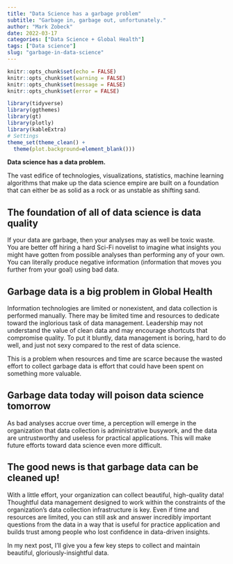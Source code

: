 ```yaml
---
title: "Data Science has a garbage problem"
subtitle: "Garbage in, garbage out, unfortunately."
author: "Mark Zobeck"
date: 2022-03-17
categories: ["Data Science + Global Health"]
tags: ["Data science"]
slug: "garbage-in-data-science"
---
```


```r
knitr::opts_chunk$set(echo = FALSE) 
knitr::opts_chunk$set(warning = FALSE)
knitr::opts_chunk$set(message = FALSE)
knitr::opts_chunk$set(error = FALSE)

library(tidyverse)
library(ggthemes)
library(gt)
library(plotly)
library(kableExtra)
# Settings
theme_set(theme_clean() +  
  theme(plot.background=element_blank()))

```

**Data science has a data problem.**

The vast edifice of technologies, visualizations, statistics, machine learning algorithms that make up the data science empire are built on a foundation that can either be as solid as a rock or as unstable as shifting sand.

## **The foundation of all of data science is data quality** 

If your data are garbage, then your analyses may as well be toxic waste. You are better off hiring a hard Sci-Fi novelist to imagine what insights you might have gotten from possible analyses than performing any of your own. You can literally produce negative information (information that moves you further from your goal) using bad data.

## **Garbage data is a big problem in Global Health** 

Information technologies are limited or nonexistent, and data collection is performed manually. There may be limited time and resources to dedicate toward the inglorious task of data management. Leadership may not understand the value of clean data and may encourage shortcuts that compromise quality. To put it bluntly, data management is boring, hard to do well, and just not sexy compared to the rest of data science.

This is a problem when resources and time are scarce because the wasted effort to collect garbage data is effort that could have been spent on something more valuable.

## **Garbage data today will poison data science tomorrow**

As bad analyses accrue over time, a perception will emerge in the organization that data collection is administrative busywork, and the data are untrustworthy and useless for practical applications. This will make future efforts toward data science even more difficult.

## **The good news is that garbage data can be cleaned up!**

With a little effort, your organization can collect beautiful, high-quality data! Thoughtful data management designed to work within the constraints of the organization's data collection infrastructure is key. Even if time and resources are limited, you can still ask and answer incredibly important questions from the data in a way that is useful for practice application and builds trust among people who lost confidence in data-driven insights.

In my next post, I'll give you a few key steps to collect and maintain beautiful, gloriously-insightful data.
